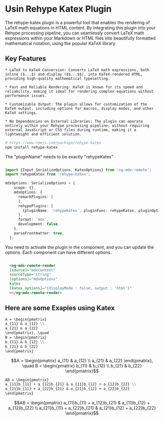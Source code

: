 # Usin Rehype Katex Plugin

The rehype-katex plugin is a powerful tool that enables the rendering of LaTeX math equations in HTML content. By integrating this plugin into your Rehype processing pipeline, you can seamlessly convert LaTeX math expressions within your Markdown or HTML files into beautifully formatted mathematical notation, using the popular KaTeX library.

## Key Features

    * LaTeX to KaTeX Conversion: Converts LaTeX math expressions, both inline ($...$) and display ($$...$$), into KaTeX-rendered HTML, providing high-quality mathematical typesetting.

    * Fast and Reliable Rendering: KaTeX is known for its speed and reliability, making it ideal for rendering complex equations without performance issues.

    * Customizable Output: The plugin allows for customization of the KaTeX output, including options for macros, display modes, and other KaTeX settings.

    * No Dependencies on External Libraries: The plugin can operate entirely within your Rehype processing pipeline, without requiring external JavaScript or CSS files during runtime, making it a lightweight and efficient solution.

```bash
# https://www.npmjs.com/package/rehype-katex
npm install rehype-katex
```

The "pluginName" needs to be exactly "rehypeKatex"

```typescript

import {Input_SerializeOptions, KatexOptions} from 'ng-mdx-remote';
import rehypeKatex from 'rehype-katex';

mdxOptions: SerializeOptions = {
    scope: {},
    mdxOptions: {
      remarkPlugins: [
      ], 
      rehypePlugins: [
        {pluginName: 'rehypeKatex', pluginFunc: rehypeKatex, pluginOptions: {displayMode : false, output : "mathml",throwOnError : true, } satisfies KatexOptions},
      ],
      format: 'mdx',
      development: false
    },
    parseFrontmatter: true,
  };

```

You need to activate the plugin in the component, and you can update the options. Each component can have different options.

```html

  <ng-mdx-remote-render 
  [source]="mdxContent" 
  sourceType="string" 
  [options]="mdxOptions" 
  katex
  [katex_options]="{displayMode : false, output : 'html'}"
  ></ng-mdx-remote-render>

```

## Here are some Exaples using Katex

```markdown
A = \begin{pmatrix}
a_{11} & a_{12} \\
a_{21} & a_{22}
\end{pmatrix}, \quad
B = \begin{pmatrix}
b_{11} & b_{12} \\
b_{21} & b_{22}
\end{pmatrix}
```

```math
A = \begin{pmatrix}
a_{11} & a_{12} \\
a_{21} & a_{22}
\end{pmatrix}, \quad
B = \begin{pmatrix}
b_{11} & b_{12} \\
b_{21} & b_{22}
\end{pmatrix}
```

```markdown
AB = \begin{pmatrix}
a_{11}b_{11} + a_{12}b_{21} & a_{11}b_{12} + a_{12}b_{22} \\
a_{21}b_{11} + a_{22}b_{21} & a_{21}b_{12} + a_{22}b_{22}
\end{pmatrix}
```

```math
AB = \begin{pmatrix}
a_{11}b_{11} + a_{12}b_{21} & a_{11}b_{12} + a_{12}b_{22} \\
a_{21}b_{11} + a_{22}b_{21} & a_{21}b_{12} + a_{22}b_{22}
\end{pmatrix}
```
